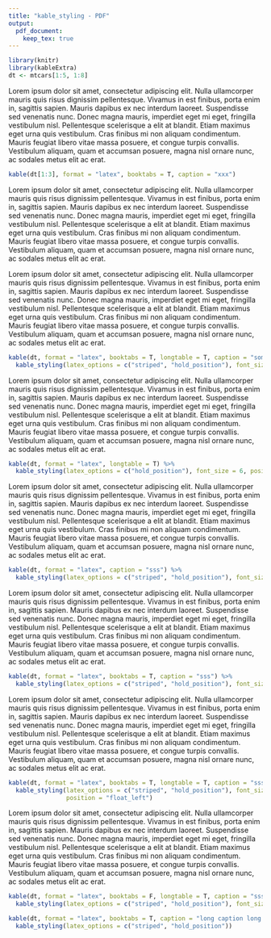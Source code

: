 ```yaml
---
title: "kable_styling - PDF"
output: 
  pdf_document:
    keep_tex: true
---
```


```r
library(knitr)
library(kableExtra)
dt <- mtcars[1:5, 1:8]
```

Lorem ipsum dolor sit amet, consectetur adipiscing elit. Nulla ullamcorper mauris quis risus dignissim pellentesque. Vivamus in est finibus, porta enim in, sagittis sapien. Mauris dapibus ex nec interdum laoreet. Suspendisse sed venenatis nunc. Donec magna mauris, imperdiet eget mi eget, fringilla vestibulum nisl. Pellentesque scelerisque a elit at blandit. Etiam maximus eget urna quis vestibulum. Cras finibus mi non aliquam condimentum. Mauris feugiat libero vitae massa posuere, et congue turpis convallis. Vestibulum aliquam, quam et accumsan posuere, magna nisl ornare nunc, ac sodales metus elit ac erat.

```r
kable(dt[1:3], format = "latex", booktabs = T, caption = "xxx") 
```

Lorem ipsum dolor sit amet, consectetur adipiscing elit. Nulla ullamcorper mauris quis risus dignissim pellentesque. Vivamus in est finibus, porta enim in, sagittis sapien. Mauris dapibus ex nec interdum laoreet. Suspendisse sed venenatis nunc. Donec magna mauris, imperdiet eget mi eget, fringilla vestibulum nisl. Pellentesque scelerisque a elit at blandit. Etiam maximus eget urna quis vestibulum. Cras finibus mi non aliquam condimentum. Mauris feugiat libero vitae massa posuere, et congue turpis convallis. Vestibulum aliquam, quam et accumsan posuere, magna nisl ornare nunc, ac sodales metus elit ac erat.


Lorem ipsum dolor sit amet, consectetur adipiscing elit. Nulla ullamcorper mauris quis risus dignissim pellentesque. Vivamus in est finibus, porta enim in, sagittis sapien. Mauris dapibus ex nec interdum laoreet. Suspendisse sed venenatis nunc. Donec magna mauris, imperdiet eget mi eget, fringilla vestibulum nisl. Pellentesque scelerisque a elit at blandit. Etiam maximus eget urna quis vestibulum. Cras finibus mi non aliquam condimentum. Mauris feugiat libero vitae massa posuere, et congue turpis convallis. Vestibulum aliquam, quam et accumsan posuere, magna nisl ornare nunc, ac sodales metus elit ac erat.

```r
kable(dt, format = "latex", booktabs = T, longtable = T, caption = "something", caption.short = "sss") %>%
  kable_styling(latex_options = c("striped", "hold_position"), font_size = 6, position = "float_left")
```

Lorem ipsum dolor sit amet, consectetur adipiscing elit. Nulla ullamcorper mauris quis risus dignissim pellentesque. Vivamus in est finibus, porta enim in, sagittis sapien. Mauris dapibus ex nec interdum laoreet. Suspendisse sed venenatis nunc. Donec magna mauris, imperdiet eget mi eget, fringilla vestibulum nisl. Pellentesque scelerisque a elit at blandit. Etiam maximus eget urna quis vestibulum. Cras finibus mi non aliquam condimentum. Mauris feugiat libero vitae massa posuere, et congue turpis convallis. Vestibulum aliquam, quam et accumsan posuere, magna nisl ornare nunc, ac sodales metus elit ac erat.

```r
kable(dt, format = "latex", longtable = T) %>%
  kable_styling(latex_options = c("hold_position"), font_size = 6, position = "float_left")
```

Lorem ipsum dolor sit amet, consectetur adipiscing elit. Nulla ullamcorper mauris quis risus dignissim pellentesque. Vivamus in est finibus, porta enim in, sagittis sapien. Mauris dapibus ex nec interdum laoreet. Suspendisse sed venenatis nunc. Donec magna mauris, imperdiet eget mi eget, fringilla vestibulum nisl. Pellentesque scelerisque a elit at blandit. Etiam maximus eget urna quis vestibulum. Cras finibus mi non aliquam condimentum. Mauris feugiat libero vitae massa posuere, et congue turpis convallis. Vestibulum aliquam, quam et accumsan posuere, magna nisl ornare nunc, ac sodales metus elit ac erat.


```r
kable(dt, format = "latex", caption = "sss") %>%
  kable_styling(latex_options = c("striped", "hold_position"), font_size = 6)
```

Lorem ipsum dolor sit amet, consectetur adipiscing elit. Nulla ullamcorper mauris quis risus dignissim pellentesque. Vivamus in est finibus, porta enim in, sagittis sapien. Mauris dapibus ex nec interdum laoreet. Suspendisse sed venenatis nunc. Donec magna mauris, imperdiet eget mi eget, fringilla vestibulum nisl. Pellentesque scelerisque a elit at blandit. Etiam maximus eget urna quis vestibulum. Cras finibus mi non aliquam condimentum. Mauris feugiat libero vitae massa posuere, et congue turpis convallis. Vestibulum aliquam, quam et accumsan posuere, magna nisl ornare nunc, ac sodales metus elit ac erat.

```r
kable(dt, format = "latex", booktabs = T, caption = "sss") %>%
  kable_styling(latex_options = c("striped", "hold_position"), font_size = 6, position = "float_left")
```

Lorem ipsum dolor sit amet, consectetur adipiscing elit. Nulla ullamcorper mauris quis risus dignissim pellentesque. Vivamus in est finibus, porta enim in, sagittis sapien. Mauris dapibus ex nec interdum laoreet. Suspendisse sed venenatis nunc. Donec magna mauris, imperdiet eget mi eget, fringilla vestibulum nisl. Pellentesque scelerisque a elit at blandit. Etiam maximus eget urna quis vestibulum. Cras finibus mi non aliquam condimentum. Mauris feugiat libero vitae massa posuere, et congue turpis convallis. Vestibulum aliquam, quam et accumsan posuere, magna nisl ornare nunc, ac sodales metus elit ac erat.

```r
kable(dt, format = "latex", booktabs = T, longtable = T, caption = "sss") %>%
  kable_styling(latex_options = c("striped", "hold_position"), font_size = 6, 
                position = "float_left")
```

Lorem ipsum dolor sit amet, consectetur adipiscing elit. Nulla ullamcorper mauris quis risus dignissim pellentesque. Vivamus in est finibus, porta enim in, sagittis sapien. Mauris dapibus ex nec interdum laoreet. Suspendisse sed venenatis nunc. Donec magna mauris, imperdiet eget mi eget, fringilla vestibulum nisl. Pellentesque scelerisque a elit at blandit. Etiam maximus eget urna quis vestibulum. Cras finibus mi non aliquam condimentum. Mauris feugiat libero vitae massa posuere, et congue turpis convallis. Vestibulum aliquam, quam et accumsan posuere, magna nisl ornare nunc, ac sodales metus elit ac erat. 

```r
kable(dt, format = "latex", booktabs = F, longtable = T, caption = "sss") %>%
  kable_styling(latex_options = c("striped", "hold_position"), font_size = 6)
```


```r
kable(dt, format = "latex", booktabs = T, caption = "long caption long caption long caption long caption long caption long caption long caption") %>%
  kable_styling(latex_options = c("striped", "hold_position"))
```
